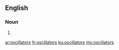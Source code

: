 ==English==

===Noun===
{{head|en}}

# {{plural of|oscillator}}

[[ar:oscillators]]
[[fr:oscillators]]
[[ku:oscillators]]
[[my:oscillators]]